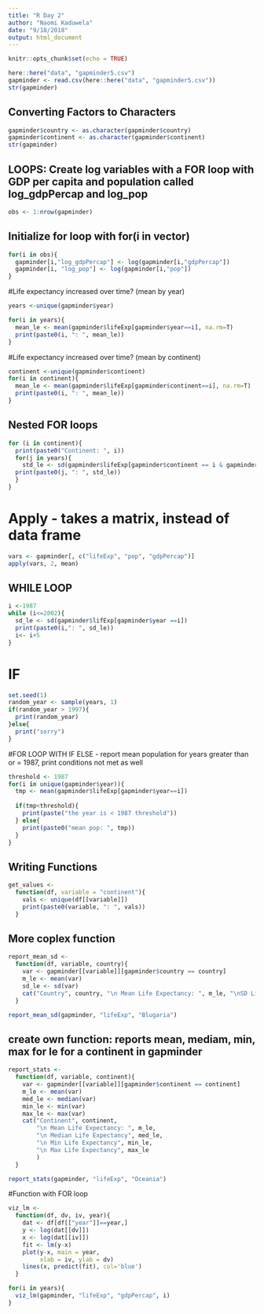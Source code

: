 ```yaml
---
title: "R Day 2"
author: "Naomi Kaduwela"
date: "9/18/2018"
output: html_document
---
```


```r
knitr::opts_chunk$set(echo = TRUE)
```

```r
here::here("data", "gapminder5.csv")
gapminder <- read.csv(here::here("data", "gapminder5.csv"))
str(gapminder)
```

## Converting Factors to Characters 

```r
gapminder$country <- as.character(gapminder$country)
gapminder$continent <- as.character(gapminder$continent)
str(gapminder)
```

## LOOPS: Create log variables with a FOR loop with GDP per capita and population called log_gdpPercap and log_pop
```r
obs <- 1:nrow(gapminder)
```
## Initialize for loop with for(i in vector)
```r
for(i in obs){
  gapminder[i,"log_gdpPercap"] <- log(gapminder[i,"gdpPercap"])
  gapminder[i, "log_pop"] <- log(gapminder[i,"pop"])
}
```
#Life expectancy increased over time? (mean by year)
```r
years <-unique(gapminder$year)

for(i in years){
  mean_le <- mean(gapminder$lifeExp[gapminder$year==i], na.rm=T)
  print(paste0(i, ": ", mean_le))
}
```

#Life expectancy increased over time? (mean by continent)
```r

continent <-unique(gapminder$continent)
for(i in continent){
  mean_le <- mean(gapminder$lifeExp[gapminder$continent==i], na.rm=T)
  print(paste0(i, ": ", mean_le))
}

```

## Nested FOR loops

```r
for (i in continent){
  print(paste0("Continent: ", i))
  for(j in years){
    std_le <- sd(gapminder$lifeExp[gapminder$continent == i & gapminder$year ==j], na.rm =T)
  print(paste0(j, ": ", std_le))
  }
}
```

# Apply - takes a matrix, instead of data frame 
```r
vars <- gapminder[, c("lifeExp", "pop", "gdpPercap")]
apply(vars, 2, mean)
```

## WHILE LOOP
```r
i <-1987
while (i<=2002){
  sd_le <- sd(gapminder$lifExp[gapminder$year ==i])
  print(paste0(i,": ", sd_le))
  i<- i+5
}
```

# IF
```r
set.seed(1)
random_year <- sample(years, 1)
if(random_year > 1997){
  print(random_year)
}else{
  print("sorry")
}
```
#FOR LOOP WITH IF ELSE - report mean population for years greater than or = 1987, print conditions not met as well
```r
threshold <- 1987
for(i in unique(gapminder$year)){
  tmp <- mean(gapminder$lifeExp[gapminder$year==i])
  
  if(tmp<threshold){
    print(paste("the year is < 1987 threshold"))
  } else{
    print(paste0("mean pop: ", tmp))
  }
}
```

## Writing Functions
```r
get_values <-
  function(df, variable = "continent"){
    vals <- unique(df[[variable]])
    print(paste0(variable, ": ", vals))
  }
```

## More coplex function

```r
report_mean_sd <-
  function(df, variable, country){
    var <- gapminder[[variable]][gapminder$country == country]
    m_le <- mean(var)
    sd_le <- sd(var)
    cat("Country", country, "\n Mean Life Expectancy: ", m_le, "\nSD Life Expectancy", sd_le)
  }

report_mean_sd(gapminder, "lifeExp", "Blugaria")
```
## create own function: reports mean, mediam, min, max for le for a continent in gapminder
```r
report_stats <-
  function(df, variable, continent){
    var <- gapminder[[variable]][gapminder$continent == continent]
    m_le <- mean(var)
    med_le <- median(var)
    min_le <- min(var)
    max_le <- max(var)
    cat("Continent", continent, 
        "\n Mean Life Expectancy: ", m_le, 
        "\n Median Life Expectancy", med_le,
        "\n Min Life Expectancy", min_le,
        "\n Max Life Expectancy", max_le
        )
  }

report_stats(gapminder, "lifeExp", "Oceania")

```

#Function with FOR loop
```r
viz_lm <-
  function(df, dv, iv, year){
    dat <- df[df[["year"]]==year,]
    y <- log(dat[[dv]])
    x <- log(dat[[iv]])
    fit <- lm(y-x)
    plot(y-x, main = year, 
         xlab = iv, ylab = dv)
    lines(x, predict(fit), col='blue')
  }

```

```r
for(i in years){
  viz_lm(gapminder, "lifeExp", "gdpPercap", i)
}
```

